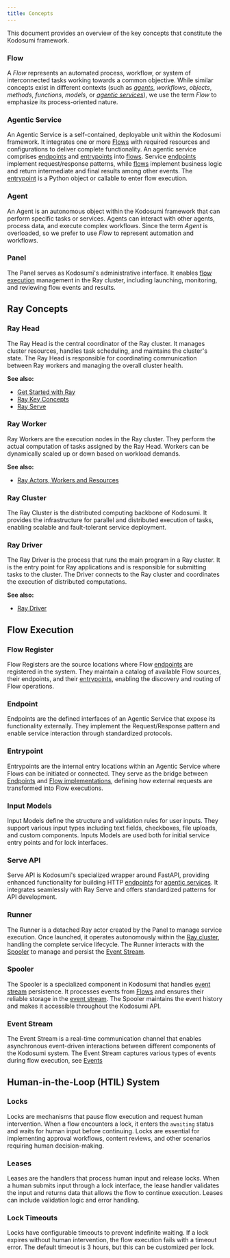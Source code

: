 ```yaml
---
title: Concepts
---
```


This document provides an overview of the key concepts that constitute the Kodosumi framework.

### Flow

A _Flow_ represents an automated process, workflow, or system of interconnected tasks working towards a common objective. While similar concepts exist in different contexts (such as _[agents](#agents)_, _workflows_, _objects_, _methods_, _functions_, _models_, or _[agentic services](#agentic-service)_), we use the term _Flow_ to emphasize its process-oriented nature.

### Agentic Service

An Agentic Service is a self-contained, deployable unit within the Kodosumi framework. It integrates one or more [Flows](#flows) with required resources and configurations to deliver complete functionality. An agentic service comprises [endpoints](#endpoint) and [entrypoints](#entrypoint) into [flows](#flows). Service [endpoints](#endpoint) implement request/response patterns, while [flows](#flows) implement business logic and return intermediate and final results among other events. The [entrypoint](#entrypoint) is a Python object or callable to enter flow execution.

### Agent

An Agent is an autonomous object within the Kodosumi framework that can perform specific tasks or services. Agents can interact with other agents, process data, and execute complex workflows. Since the term _Agent_ is overloaded, so we prefer to use _Flow_ to represent automation and workflows.

### Panel

The Panel serves as Kodosumi's administrative interface. It enables [flow execution](#flow-execution) management in the Ray cluster, including launching, monitoring, and reviewing flow events and results.

## Ray Concepts

### Ray Head

The Ray Head is the central coordinator of the Ray cluster. It manages cluster resources, handles task scheduling, and maintains the cluster's state. The Ray Head is responsible for coordinating communication between Ray workers and managing the overall cluster health.

**See also:**

- [Get Started with Ray](https://docs.ray.io/en/latest/ray-overview/getting-started.html)
- [Ray Key Concepts](https://docs.ray.io/en/latest/ray-core/key-concepts.html)
- [Ray Serve](https://docs.ray.io/en/latest/serve/getting_started.html)

### Ray Worker

Ray Workers are the execution nodes in the Ray cluster. They perform the actual computation of tasks assigned by the Ray Head. Workers can be dynamically scaled up or down based on workload demands.

**See also:**

- [Ray Actors, Workers and Resources](https://docs.ray.io/en/latest/ray-core/actors.html#faq-actors-workers-and-resources)

### Ray Cluster

The Ray Cluster is the distributed computing backbone of Kodosumi. It provides the infrastructure for parallel and distributed execution of tasks, enabling scalable and fault-tolerant service deployment.

### Ray Driver

The Ray Driver is the process that runs the main program in a Ray cluster. It is the entry point for Ray applications and is responsible for submitting tasks to the cluster. The Driver connects to the Ray cluster and coordinates the execution of distributed computations.

**See also:**

- [Ray Driver](https://docs.ray.io/en/latest/ray-core/key-concepts.html#ray-driver)

## Flow Execution

### Flow Register

Flow Registers are the source locations where Flow [endpoints](#endpoint) are registered in the system. They maintain a catalog of available Flow sources, their endpoints, and their [entrypoints](#entrypoint), enabling the discovery and routing of Flow operations.

### Endpoint

Endpoints are the defined interfaces of an Agentic Service that expose its functionality externally. They implement the Request/Response pattern and enable service interaction through standardized protocols.

### Entrypoint

Entrypoints are the internal entry locations within an Agentic Service where Flows can be initiated or connected. They serve as the bridge between [Endpoints](#endpoint) and [Flow implementations](#flows), defining how external requests are transformed into Flow executions.

### Input Models

Input Models define the structure and validation rules for user inputs. They support various input types including text fields, checkboxes, file uploads, and custom components. Inputs Models are used both for initial service entry points and for lock interfaces.

### Serve API

Serve API is Kodosumi's specialized wrapper around FastAPI, providing enhanced functionality for building HTTP [endpoints](#endpoint) for [agentic services](#agentic-service). It integrates seamlessly with Ray Serve and offers standardized patterns for API development.

### Runner

The Runner is a detached Ray actor created by the Panel to manage service execution. Once launched, it operates autonomously within the [Ray cluster](#ray-cluster), handling the complete service lifecycle. The Runner interacts with the [Spooler](#spooler) to manage and persist the [Event Stream](#event-stream).

### Spooler

The Spooler is a specialized component in Kodosumi that handles [event stream](#event-stream) persistence. It processes events from [Flows](#flows) and ensures their reliable storage in the [event stream](#event-stream). The Spooler maintains the event history and makes it accessible throughout the Kodosumi API.

### Event Stream

The Event Stream is a real-time communication channel that enables asynchronous event-driven interactions between different components of the Kodosumi system.
The Event Stream captures various types of events during flow execution, see [Events](lifecycle#events)

## Human-in-the-Loop (HTIL) System

### Locks

Locks are mechanisms that pause flow execution and request human intervention. When a flow encounters a lock, it enters the `awaiting` status and waits for human input before continuing. Locks are essential for implementing approval workflows, content reviews, and other scenarios requiring human decision-making.

### Leases

Leases are the handlers that process human input and release locks. When a human submits input through a lock interface, the lease handler validates the input and returns data that allows the flow to continue execution. Leases can include validation logic and error handling.

### Lock Timeouts

Locks have configurable timeouts to prevent indefinite waiting. If a lock expires without human intervention, the flow execution fails with a timeout error. The default timeout is 3 hours, but this can be customized per lock.
